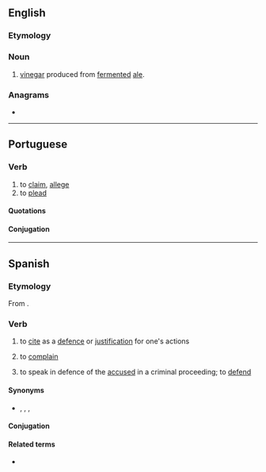 ==English==

===Etymology===
{{blend|en|ale|vinegar}}

===Noun===
{{en-noun|-}}

# [[vinegar]] produced from [[ferment]]ed [[ale]].

===Anagrams===
* {{anagrams|en|aglare|laager}}

----

==Portuguese==

===Verb===
{{pt-verb|ale|gar}}

# to [[claim]], [[allege]]
# to [[plead]]

====Quotations====
{{seeCites|lang=pt}}

====Conjugation====
{{pt-conj|ale|gar}}

----

==Spanish==

===Etymology===
From {{etyl|la|es}} {{m|la|allegāre}}.

===Verb===
{{es-verb|aleg|ar|pret=alegué}}

# {{lb|es|transitive}} to [[cite]] as a [[defence]] or [[justification]] for one's actions
# {{lb|es|intransitive}} to [[complain]]
# {{lb|es|intransitive|legal}} to speak in defence of the [[accused]] in a criminal proceeding; to [[defend]]

====Synonyms====
* {{sense|to complain}} {{l|es|lamentar}}, {{l|es|protestar}}, {{l|es|quejar|quejarse}}, {{l|es|reclamar}}

====Conjugation====
{{es-conj-ar|ale|p=-gar|combined=1}}

====Related terms====
* {{l|es|alegación}}